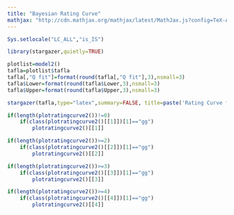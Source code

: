 ```yaml
---
title: "Bayesian Rating Curve"
mathjax: "http://cdn.mathjax.org/mathjax/latest/MathJax.js?config=TeX-AMS-MML_HTMLorMML"
---
```

```r
Sys.setlocale("LC_ALL","is_IS")
```

```r
library(stargazer,quietly=TRUE)
```  
   
```r
plotlist=model2()
tafla=plotlist$tafla
tafla[,"Q fit"]=format(round(tafla[,"Q fit"],3),nsmall=3)
tafla$Lower=format(round(tafla$Lower,3),nsmall=3)
tafla$Upper=format(round(tafla$Upper,3),nsmall=3)

stargazer(tafla,type="latex",summary=FALSE, title=paste('Rating Curve from Model 2 for ',input$name),header=FALSE,digits=3,digits.extra=3)
```

```r
if(length(plotratingcurve2())!=0)
    if(class(plotratingcurve2()[[1]])[1]=="gg")
        plotratingcurve2()[[1]]
```
   
   
```r
if(length(plotratingcurve2())>=2)
    if(class(plotratingcurve2()[[2]])[1]=="gg")
        plotratingcurve2()[[2]]
```
   
   
```r
if(length(plotratingcurve2())>=3)
    if(class(plotratingcurve2()[[3]])[1]=="gg")
        plotratingcurve2()[[3]]
```
   
   
```r
if(length(plotratingcurve2())>=4)
    if(class(plotratingcurve2()[[4]])[1]=="gg")
        plotratingcurve2()[[4]]
```
